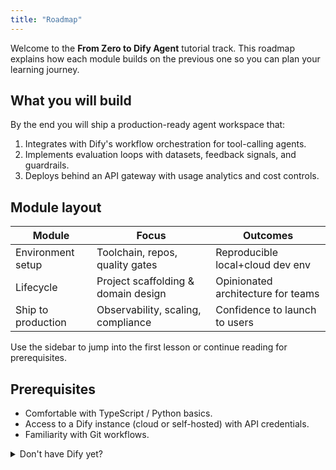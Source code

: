 ```yaml
---
title: "Roadmap"
---
```


Welcome to the **From Zero to Dify Agent** tutorial track. This roadmap explains how each module builds on the previous one so you can plan your learning journey.

## What you will build

By the end you will ship a production-ready agent workspace that:

1. Integrates with Dify's workflow orchestration for tool-calling agents.
2. Implements evaluation loops with datasets, feedback signals, and guardrails.
3. Deploys behind an API gateway with usage analytics and cost controls.

## Module layout

| Module | Focus | Outcomes |
| ------ | ----- | -------- |
| Environment setup | Toolchain, repos, quality gates | Reproducible local+cloud dev env |
| Lifecycle | Project scaffolding & domain design | Opinionated architecture for teams |
| Ship to production | Observability, scaling, compliance | Confidence to launch to users |

Use the sidebar to jump into the first lesson or continue reading for prerequisites.

## Prerequisites

- Comfortable with TypeScript / Python basics.
- Access to a Dify instance (cloud or self-hosted) with API credentials.
- Familiarity with Git workflows.

<details>
  <summary>Don't have Dify yet?</summary>
  Visit the [official deployment guide](https://docs.dify.ai/deploy) and spin up a managed or self-hosted cluster. We'll connect to it in the next module.
</details>
